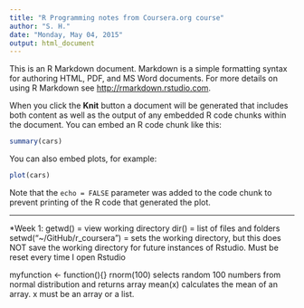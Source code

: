 ```yaml
---
title: "R Programming notes from Coursera.org course"
author: "S. H."
date: "Monday, May 04, 2015"
output: html_document
---
```


This is an R Markdown document. Markdown is a simple formatting syntax for authoring HTML, PDF, and MS Word documents. For more details on using R Markdown see <http://rmarkdown.rstudio.com>.

When you click the **Knit** button a document will be generated that includes both content as well as the output of any embedded R code chunks within the document. You can embed an R code chunk like this:

```r
summary(cars)
```

You can also embed plots, for example:

```r
plot(cars)
```

Note that the `echo = FALSE` parameter was added to the code chunk to prevent printing of the R code that generated the plot.


---

*Week 1: 
getwd()   = view working directory
dir()  = list of files and folders
setwd("~/GitHub/r_coursera")   = sets the working directory, but this does NOT save the working directory for future instances of Rstudio. Must be reset every time I open Rstudio

myfunction <- function(){}
rnorm(100)  selects random 100 numbers from normal distribution and returns array
mean(x)  calculates the mean of an array. x must be an array or a list. 

